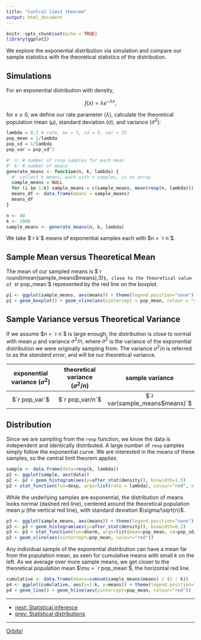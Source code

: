 ```yaml
---
title: "Central limit theorem"
output: html_document
---
```


```r
knitr::opts_chunk$set(echo = TRUE)
library(ggplot2)
```

We explore the exponential distribution via simulation and compare our sample statistics with the theoretical statistics of the distribution.

## Simulations

For an exponential distribution with density,

$$
f(x) = \lambda e^{- \lambda x},
$$

for $x \geq 0$, we define our rate parameter ($\lambda$), calculate the theoretical population mean ($\mu$), standard deviation ($\sigma$), and variance ($\sigma^2$):

```r
lambda = 0.2 # rate, mu = 5, sd = 5, var = 25
pop_mean = 1/lambda
pop_sd = 1/lambda
pop_var = pop_sd^2
```

```r
#' n: # number of rexp samples for each mean
#' k: # number of means
generate_means <- function(n, k, lambda) {
  #' collect k means, each with n samples, in an array
  sample_means = NULL
  for (i in 1:k) sample_means = c(sample_means, mean(rexp(n, lambda)))
  means_df <- data.frame(means = sample_means)
  means_df
}
```

```r
n <- 40
k <- 1000
sample_means <- generate_means(n, k, lambda)
```

We take $`r k`$ means of exponential samples each with $n = `r n`$.

## Sample Mean versus Theoretical Mean

The mean of our sampled means is $`r round(mean(sample_means$means),3)`$, close to the theoretical value of $`r pop_mean`$ represented by the red line on the boxplot.

```r
p1 <- ggplot(sample_means, aes(means)) + theme(legend.position="none")
p1 + geom_boxplot() + geom_vline(aes(xintercept = pop_mean, colour = "red"))
```

## Sample Variance versus Theoretical Variance

If we assume $n = `r n`$ is large enough, the distribution is close to normal with mean $\mu$ and variance $\sigma^2/n$, where $\sigma^2$ is the variance of the exponential distribution we were originally sampling from. The variance $\sigma^2/n$ is referred to as the *standard error*, and will be our theoretical variance.

| exponential variance ($\sigma^2$) | theoretical variance ($\sigma^2/n$) | sample variance         |
|:---------------------------------:|:-----------------------------------:|:-----------------------:|
| $`r pop_var`$                     | $`r pop_var/n`$                     | $`r var(sample_means$means)`$ |

## Distribution

Since we are sampling from the `rexp` function, we know the data is independent and identically distributed. A large number of `rexp` samples simply follow the exponential curve. We are interested in the means of these samples, so the central limit theorem applies.

```r
sample <- data.frame(data=rexp(k, lambda))
p2 <- ggplot(sample, aes(data))
p2 <- p2 + geom_histogram(aes(y=after_stat(density)), binwidth=1.5)
p2 + stat_function(fun=dexp, args=list(rate = lambda), colour="red", xlim=c(0, max(sample$data)))
```

While the underlying samples are exponential, the distribution of means looks normal (dashed red line), centered around the theoretical population mean $\mu$ (the vertical red line), with standard deviation $\sigma/\sqrt{n}$.

```r
p3 <- ggplot(sample_means, aes(means)) + theme(legend.position="none")
p3 <- p3 + geom_histogram(aes(y=after_stat(density)), binwidth=0.2)
p3 <- p3 + stat_function(fun=dnorm, args=list(mean=pop_mean, sd=pop_sd/sqrt(n)), colour="red")
p3 + geom_vline(aes(xintercept=pop_mean, colour="red"))
```

Any individual sample of the exponential distribution can have a mean far from the population mean, as seen for cumulative means with small $k$ on the left. As we average over more sample means, we get closer to the theoretical population mean $\mu = `r pop_mean`$, the horizontal red line.

```r
cumulative <- data.frame(means=cumsum(sample_means$means) / (1 : k))
p4 <- ggplot(cumulative, aes(x=1:k, y=means)) + theme(legend.position="none")
p4 + geom_line() + geom_hline(aes(yintercept=pop_mean, colour="red"))
```

***

- [next: Statistical inference](./stat_inf.html)
- [prev: Statistical distributions](./stat_dist.html)

***

[Orbits!](./index.html)
